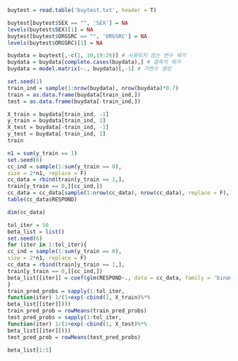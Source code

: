 ```r
buytest = read.table('buytest.txt', header = T)

buytest[buytest$SEX == "", 'SEX'] = NA
levels(buytest$SEX)[1] = NA
buytest[buytest$ORGSRC == "", 'ORGSRC'] = NA
levels(buytest$ORGSRC)[1] = NA

buydata = buytest[,-c(1, 10,19:26)] # 사용되지 않는 변수 제거
buydata = buydata[complete.cases(buydata),] # 결측치 제거
buydata = model.matrix(~., buydata)[,-1] # 가변수 생성

set.seed(1)
train_ind = sample(1:nrow(buydata), nrow(buydata)*0.7)
train = as.data.frame(buydata[train_ind,])
test = as.data.frame(buydata[-train_ind,])

X_train = buydata[train_ind, -1]
y_train = buydata[train_ind, 1]
X_test = buydata[-train_ind, -1]
y_test = buydata[-train_ind, 1]
train
```


```r
n1 = sum(y_train == 1)
set.seed(6)
cc_ind = sample(1:sum(y_train == 0),
size = 2*n1, replace = F)
cc_data = rbind(train[y_train == 1,],
train[y_train == 0,][cc_ind,])
cc_data = cc_data[sample(1:nrow(cc_data), nrow(cc_data), replace = F),]
table(cc_data$RESPOND)

dim(cc_data)

```

```r
tol_iter = 50
beta_list = list()
set.seed(6)
for (iter in 1:tol_iter){
cc_ind = sample(1:sum(y_train == 0),
size = 2*n1, replace = F)
cc_data = rbind(train[y_train == 1,],
train[y_train == 0,][cc_ind,])
beta_list[[iter]] = coef(glm(RESPOND~., data = cc_data, family = 'binomial'))
}
train_pred_probs = sapply(1:tol_iter,
function(iter) 1/(1+exp(-cbind(1, X_train)%*%
beta_list[[iter]])))
train_pred_prob = rowMeans(train_pred_probs)
test_pred_probs = sapply(1:tol_iter,
function(iter) 1/(1+exp(-cbind(1, X_test)%*%
beta_list[[iter]])))
test_pred_prob = rowMeans(test_pred_probs)

beta_list[1:5]
```
